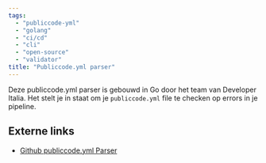 ```yaml
---
tags:
  - "publiccode-yml"
  - "golang"
  - "ci/cd"
  - "cli"
  - "open-source"
  - "validator"
title: "Publiccode.yml parser"
---
```


Deze publiccode.yml parser is gebouwd in Go door het team van Developer Italia. Het stelt je in staat om je `publiccode.yml` file te checken op errors in je pipeline.

## Externe links

- [Github publiccode.yml Parser](https://github.com/italia/publiccode-parser-go)
